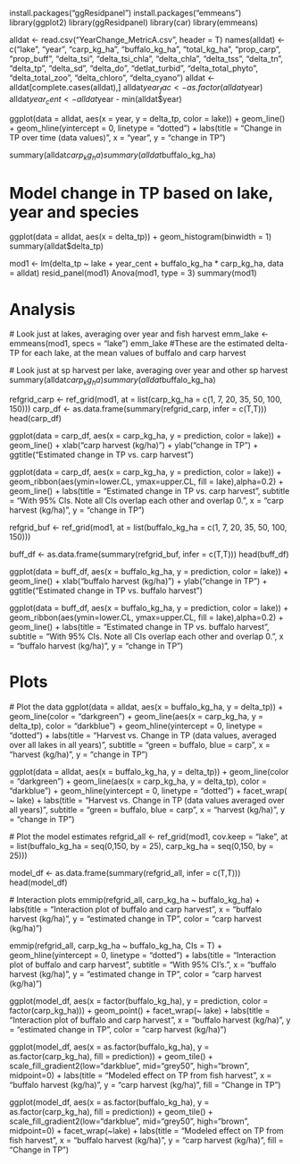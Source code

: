 install.packages("ggResidpanel")
install.packages("emmeans")
library(ggplot2)
library(ggResidpanel)
library(car)
library(emmeans)

alldat <- read.csv("YearChange_MetricA.csv", header = T)
names(alldat) <- c("lake", "year", "carp_kg_ha", "buffalo_kg_ha", "total_kg_ha", 
                   "prop_carp", "prop_buff", "delta_tsi", "delta_tsi_chla", "delta_chla",
                   "delta_tss", "delta_tn", "delta_tp", "delta_sd", "delta_do", 
                   "detlat_turbid", "delta_total_phyto", "delta_total_zoo",
                   "delta_chloro", "delta_cyano")
alldat <- alldat[complete.cases(alldat),]
alldat$year_fac <- as.factor(alldat$year)
alldat$year_cent <- alldat$year - min(alldat$year)

ggplot(data = alldat, aes(x = year, y = delta_tp, color = lake)) + geom_line() +
  geom_hline(yintercept = 0, linetype = "dotted") +
  labs(title = "Change in TP over time (data values)",
       x = "year",
       y = "change in TP")

summary(alldat$carp_kg_ha)
summary(alldat$buffalo_kg_ha)

# Model change in TP based on lake, year and species

ggplot(data = alldat, aes(x = delta_tp)) + geom_histogram(binwidth = 1)
summary(alldat$delta_tp)

mod1 <- lm(delta_tp ~ lake + year_cent + buffalo_kg_ha * carp_kg_ha, data = alldat)
resid_panel(mod1)
Anova(mod1, type = 3)
summary(mod1)

# Analysis

  # Look just at lakes, averaging over year and fish harvest
emm_lake <- emmeans(mod1, specs = "lake")
emm_lake #These are the estimated delta-TP for each lake, at the mean values of buffalo and carp harvest

  # Look just at sp harvest per lake, averaging over year and other sp harvest
summary(alldat$carp_kg_ha)
summary(alldat$buffalo_kg_ha)

refgrid_carp <- ref_grid(mod1,
                 at = list(carp_kg_ha = c(1, 7, 20, 35, 50, 100, 150)))
carp_df <- as.data.frame(summary(refgrid_carp, infer = c(T,T)))
head(carp_df)

ggplot(data = carp_df, aes(x = carp_kg_ha, y = prediction, color = lake)) + 
  geom_line() +
  xlab("carp harvest (kg/ha)") + ylab("change in TP") +
  ggtitle("Estimated change in TP vs. carp harvest")


ggplot(data = carp_df, aes(x = carp_kg_ha, y = prediction, color = lake)) + 
  geom_ribbon(aes(ymin=lower.CL, ymax=upper.CL, fill = lake),alpha=0.2) +
  geom_line() +
  labs(title = "Estimated change in TP vs. carp harvest",
       subtitle = "With 95% CIs.  Note all CIs overlap each other and overlap 0.", 
       x = "carp harvest (kg/ha)",
       y = "change in TP")
  

refgrid_buf <- ref_grid(mod1, 
                         at = list(buffalo_kg_ha = c(1, 7, 20, 35, 50, 100, 150)))

buff_df <- as.data.frame(summary(refgrid_buf, infer = c(T,T)))
head(buff_df)

ggplot(data = buff_df, aes(x = buffalo_kg_ha, y = prediction, color = lake)) + geom_line() +
  xlab("buffalo harvest (kg/ha)") + ylab("change in TP") +
  ggtitle("Estimated change in TP vs. buffalo harvest")

ggplot(data = buff_df, aes(x = buffalo_kg_ha, y = prediction, color = lake)) + 
  geom_ribbon(aes(ymin=lower.CL, ymax=upper.CL, fill = lake),alpha=0.2) +
  geom_line() +
  labs(title = "Estimated change in TP vs. buffalo harvest",
       subtitle = "With 95% CIs.  Note all CIs overlap each other and overlap 0.", 
       x = "buffalo harvest (kg/ha)",
       y = "change in TP")



# Plots

  # Plot the data
ggplot(data = alldat, aes(x = buffalo_kg_ha, y = delta_tp)) +
  geom_line(color = "darkgreen") +
  geom_line(aes(x = carp_kg_ha, y = delta_tp), color = "darkblue") +
  geom_hline(yintercept = 0, linetype = "dotted") +
  labs(title = "Harvest vs. Change in TP (data values, averaged over all lakes in all years)", 
       subtitle = "green = buffalo, blue = carp",
       x = "harvest (kg/ha)", y = "change in TP")

ggplot(data = alldat, aes(x = buffalo_kg_ha, y = delta_tp)) +
  geom_line(color = "darkgreen") +
  geom_line(aes(x = carp_kg_ha, y = delta_tp), color = "darkblue") +
  geom_hline(yintercept = 0, linetype = "dotted") +
  facet_wrap( ~ lake) +
  labs(title = "Harvest vs. Change in TP (data values averaged over all years)", 
       subtitle = "green = buffalo, blue = carp",
       x = "harvest (kg/ha)", y = "change in TP")

  # Plot the model estimates
refgrid_all <- ref_grid(mod1, cov.keep = "lake",
                        at = list(buffalo_kg_ha = seq(0,150, by = 25), 
                                  carp_kg_ha = seq(0,150, by = 25)))


model_df <- as.data.frame(summary(refgrid_all, infer = c(T,T)))
head(model_df)

  # Interaction plots
emmip(refgrid_all, carp_kg_ha ~ buffalo_kg_ha) +
  labs(title = "Interaction plot of buffalo and carp harvest",
       x = "buffalo harvest (kg/ha)",
       y = "estimated change in TP",
       color = "carp harvest (kg/ha)")

emmip(refgrid_all, carp_kg_ha ~ buffalo_kg_ha, CIs = T) +
  geom_hline(yintercept = 0, linetype = "dotted") +
  labs(title = "Interaction plot of buffalo and carp harvest",
       subtitle = "With 95% CI's.",
       x = "buffalo harvest (kg/ha)",
       y = "estimated change in TP",
       color = "carp harvest (kg/ha)")

ggplot(model_df,
       aes(x = factor(buffalo_kg_ha), y = prediction, color = factor(carp_kg_ha))) +
  geom_point() + facet_wrap(~ lake) +
  labs(title = "Interaction plot of buffalo and carp harvest",
       x = "buffalo harvest (kg/ha)",
       y = "estimated change in TP",
       color = "carp harvest (kg/ha)")

ggplot(model_df,
       aes(x = as.factor(buffalo_kg_ha), y = as.factor(carp_kg_ha), fill = prediction)) +
  geom_tile() +
  scale_fill_gradient2(low="darkblue", mid="grey50", high="brown", midpoint=0) +
  labs(title = "Modeled effect on TP from fish harvest",
       x = "buffalo harvest (kg/ha)",
       y = "carp harvest (kg/ha)",
       fill = "Change in TP")

ggplot(model_df,
       aes(x = as.factor(buffalo_kg_ha), y = as.factor(carp_kg_ha), fill = prediction)) +
  geom_tile() +
  scale_fill_gradient2(low="darkblue", mid="grey50", high="brown", midpoint=0) +
  facet_wrap(~lake) +
  labs(title = "Modeled effect on TP from fish harvest",
       x = "buffalo harvest (kg/ha)",
       y = "carp harvest (kg/ha)",
       fill = "Change in TP")
       
